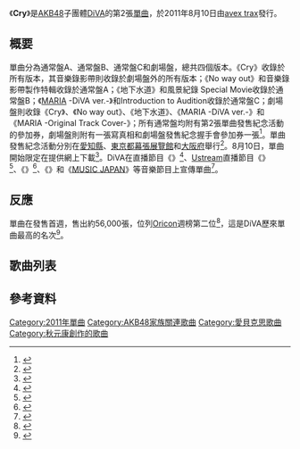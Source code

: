 {{Infobox Single
| Name           = Cry
| Artist         = [[DiVA|DiVA]]
| Album          =
| Cover         =Cry.JPG
| B-side         = 《No way out》<br/>《地下水道》<br/>《MARIA -DiVA ver.-》<br />《MARIA -Original Track Cover-》
| Released       = 2011年8月10日
| Format         = [[單曲|單曲]]
| Recorded       = 2011年<br/>{{JPN}}
| Genre          = [[J-POP|J-POP]]
| Length         = 19:17（通常盤A）<br/>19:02（通常盤B）<br/>19:40（通常盤C）
| Label          = [[avex_trax|avex trax]]
| Writer         = [[秋元康|秋元康]]（作詞）<br/>川浦正大<br/>仁張陽介<br/>nishi-ken<br/>上杉洋史
| Producer       = 秋元康
| Certification  =
| Chart position =
| Last single    =  《[[月的裏側|月的裏側]]》<br/>（2011年）
| This single    =  《'''Cry'''》<br/>（2011年）
| Next single    =  《[[Lost_the_way|Lost the way]]》<br/>（2012年）
| Misc           =
}}

《'''Cry'''》是[[AKB48|AKB48]]子團體[[DiVA|DiVA]]的第2張[[單曲|單曲]]，於2011年8月10日由[[avex_trax|avex trax]]發行。

==概要==
單曲分為通常盤A、通常盤B、通常盤C和劇場盤，總共四個版本。《Cry》收錄於所有版本，其音樂錄影帶則收錄於劇場盤外的所有版本；《No way out》和音樂錄影帶製作特輯收錄於通常盤A；《地下水道》和風景紀錄 Special Movie收錄於通常盤B；《[[TeamK_3rd_Stage「脑内天堂」|MARIA]] -DiVA ver.-》和Introduction to Audition收錄於通常盤C；劇場盤則收錄《Cry》、《No way out》、《地下水道》、《MARIA -DiVA ver.-》和《MARIA -Original Track Cover-》；所有通常盤均附有第2張單曲發售紀念活動的參加券，劇場盤則附有一張寫真相和劇場盤發售紀念握手會參加券一張<ref>{{cite web |language=ja |url=http://avexnet.or.jp/diva/discography/ |script-title=ja:Cry |publisher=[[avex_trax|avex trax]] |date=2011-07-07 |accessdate=2011-08-17 |archive-date=2011-08-14 |archive-url=https://web.archive.org/web/20110814131325/http://avexnet.or.jp/diva/discography/ |dead-url=no }}</ref>。單曲發售紀念活動分別在[[愛知縣|愛知縣]]{{Link-ja|愛・地球博紀念公園|愛・地球博記念公園}}、[[東京都|東京都]][[幕張展覽館|幕張展覽館]]和[[大阪府|大阪府]]{{Link-ja|千里SELCY|千里セルシー}}舉行<ref>{{cite web |language=ja |url=https://www.musicman-net.com/artist/11278 |script-title=ja:DiVA、追加メンバーオーディションの詳細発表 |publisher=musicman-net |date=2011-08-01 |accessdate=2011-08-17 |archive-date=2017-11-11 |archive-url=https://web.archive.org/web/20171111205003/https://www.musicman-net.com/artist/11278 |dead-url=no }}</ref>。8月10日，單曲開始限定在{{Link-ja|mu-mo|ミュゥモ}}提供網上下載<ref>{{cite web |language=ja |url=http://www.cdjournal.com/main/news/akb48/39873 |script-title=ja:DiVA、初のきせかえキットが「キセカエ♪mu-mo」で独占配信！ |publisher=cdjournal |date=2011-08-10 |accessdate=2011-08-17 |archive-date=2017-11-11 |archive-url=https://web.archive.org/web/20171111205449/http://www.cdjournal.com/main/news/akb48/39873 |dead-url=no }}</ref>。DiVA在直播節目《{{Link-ja|Ameba BLOG|Ameba BLOG|AmebaStudio}}》<ref>{{cite web |language=ja |url=https://www.oricon.co.jp/news/2000684/full/ |script-title=ja:AKB初のダンス＆ヴォーカルユニットDiVAが生放送に登場 |publisher=Oricon |date=2011-08-10 |accessdate=2011-08-17 |archive-date=2017-11-11 |archive-url=https://web.archive.org/web/20171111204659/https://www.oricon.co.jp/news/2000684/full/ |dead-url=no }}</ref>、[[Ustream|Ustream]]直播節目《{{lang|ja|DiVA新アメスタ初出演 生放送スペシャル}}》<ref>{{cite web |language=ja |url=http://natalie.mu/music/news/54598 |script-title=ja:DiVA、2ndシングル発売前日にUstream生番組出演 |publisher=Natalie |date=2011-08-10 |accessdate=2011-08-17 |archive-date=2011-08-14 |archive-url=https://web.archive.org/web/20110814071800/http://natalie.mu/music/news/54598 |dead-url=no }}</ref>、《{{Link-ja|100% HITS! SPACE SHOWER TV Plus|100%ヒッツ!スペースシャワーTVプラス}}》<ref>{{cite web |language=ja |url=http://natalie.mu/music/news/54698 |script-title=ja:スペシャプラス「AKB48 オールワークス」5夜連続放送 |publisher=Natalie |date=2011-08-11 |accessdate=2011-08-17 |archive-date=2011-08-14 |archive-url=https://web.archive.org/web/20110814073142/http://natalie.mu/music/news/54698 |dead-url=no }}</ref>、《{{Link-ja|月刊MelodiX!|月刊MelodiX!}}》和《[[MUSIC_JAPAN|MUSIC JAPAN]]》等音樂節目上宣傳單曲<ref>{{cite web |language=ja |url=https://www.musicman-net.com/artist/11462 |script-title=ja:AKB48発のユニットDiVA、2ndシングル「Cry」イベントスタート |publisher=mmusicman-net |date=2011-08-14 |accessdate=2011-08-17 |archive-date=2017-11-12 |archive-url=https://web.archive.org/web/20171112021046/https://www.musicman-net.com/artist/11462 |dead-url=no }}</ref>。

==反應==
單曲在發售首週，售出約56,000張，位列[[Oricon公信榜|Oricon]]週榜第二位<ref>{{cite web |language=ja |url=https://mantan-web.jp/article/20110815dog00m200035000c.html |script-title=ja:＜Kis-My-Ft2＞デビューシングルが30万枚突破で首位　歴代3番目の記録 |publisher=Mantan web |date=2011-08-16 |accessdate=2011-08-17 |archive-date=2017-11-11 |archive-url=https://web.archive.org/web/20171111205305/https://mantan-web.jp/article/20110815dog00m200035000c.html |dead-url=no }}</ref>，這是DiVA歷來單曲最高的名次<ref>{{cite web |language=ja |url=http://www.hotexpress.co.jp/news/110816_kismyft2/ |script-title=ja:Kis-My-Ft2、山下達郎 オリコン1位でそれぞれ快挙達成 |publisher=Hot express |date=2011-08-16 |accessdate=2011-08-17 |archive-url=https://web.archive.org/web/20111006033750/http://www.hotexpress.co.jp/news/110816_kismyft2/ |archive-date=2011-10-06 |dead-url=yes }}</ref>。

==歌曲列表==
{{tracklist
| headline        =通常盤A
| extra_column    = 編曲
| total_length    =
| title1          = Cry
| writer1         = [[秋元康|秋元康]]和川浦正大
| extra1          =D.L.M.
| length1         = 4:22
| title2          = No way out
| writer2         = 秋元康和仁張陽介
| extra2          =松井寛
| length2         = 5:17
| title3          = Cry（純音樂）
| writer3         = 秋元康和川浦正大
| extra3          =D.L.M.
| length3         = 4:22
| title4          =  No way out（純音樂）
| writer4         = 秋元康和仁張陽介
| extra4          =松井寛
| length4         =  5:17
}}

{{tracklist
| headline        =通常盤B
| extra_column    = 編曲
| total_length    =
| title1          = Cry
| writer1         = 秋元康和川浦正大
| extra1          =D.L.M.
| length1         = 4:22
| title2          = 地下水道
| writer2         = 秋元康和nishi-ken
| extra2          =D.L.M.
| length2         = 5:10
| title3          = Cry（純音樂）
| writer3         = 秋元康和川浦正大
| extra3          =D.L.M.
| length3         = 4:22
| title4          =  地下水道（純音樂）
| writer4         = 秋元康和nishi-ken
| extra4          =D.L.M.
| length4         =  5:10
}}

{{tracklist
| headline        =通常盤C
| extra_column    = 編曲
| total_length    =
| title1          = Cry
| writer1         = 秋元康和川浦正大
| extra1          =D.L.M.
| length1         = 4:22
| title2          = MARIA -DiVA ver.-
| writer2         = 秋元康和上杉洋史
| extra2          =松井寛
| length2         = 5:29
| title3          = Cry（純音樂）
| writer3         = 秋元康和川浦正大
| extra3          =D.L.M.
| length3         = 4:22
| title4          =  MARIA -DiVA ver.-（純音樂）
| writer4         = 秋元康和上杉洋史
| extra4          =松井寛
| length4         =  5:29
}}

{{tracklist
| headline        =劇場盤
| extra_column    = 編曲
| total_length    =
| title1          = Cry
| writer1         = 秋元康和川浦正大
| extra1          =D.L.M.
| length1         = 4:22
| title2          = No way out
| writer2         = 秋元康和仁張陽介
| extra2          =松井寛
| length2         = 5:17
| title3          = 地下水道
| writer3         = 秋元康和nishi-ken
| extra3          =D.L.M.
| length3         =5:10
| title4          =  MARIA -Original Track Cover-
| writer4         = 秋元康和上杉洋史
| extra4          =Funta
| length4         =  
}}

==參考資料==
{{reflist}}

{{AKB48歌曲}}

{{DEFAULTSORT:Cry}}
[[Category:2011年單曲|Category:2011年單曲]]
[[Category:AKB48家族關連歌曲|Category:AKB48家族關連歌曲]]
[[Category:愛貝克思歌曲|Category:愛貝克思歌曲]]
[[Category:秋元康創作的歌曲|Category:秋元康創作的歌曲]]